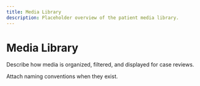 ```yaml
---
title: Media Library
description: Placeholder overview of the patient media library.
---
```


# Media Library

Describe how media is organized, filtered, and displayed for case reviews.

Attach naming conventions when they exist.
